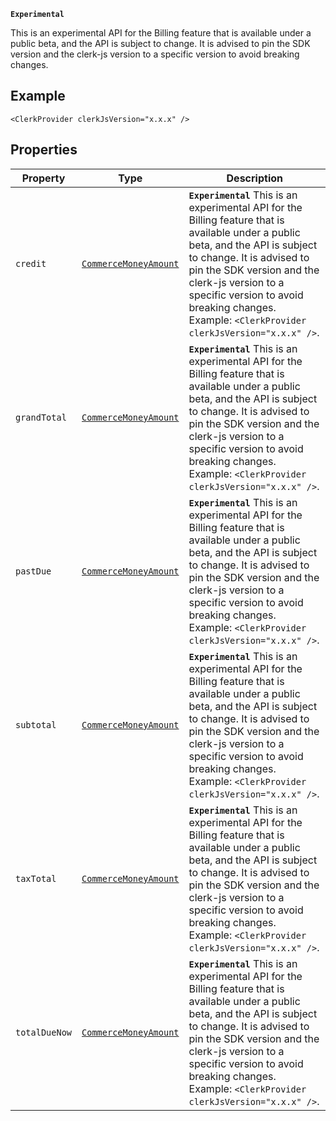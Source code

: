 **`Experimental`**

This is an experimental API for the Billing feature that is available under a public beta, and the API is subject to change.
It is advised to pin the SDK version and the clerk-js version to a specific version to avoid breaking changes.

## Example

```tsx
<ClerkProvider clerkJsVersion="x.x.x" />
```

## Properties

| Property                               | Type                                               | Description                                                                                                                                                                                                                                                                                                         |
| -------------------------------------- | -------------------------------------------------- | ------------------------------------------------------------------------------------------------------------------------------------------------------------------------------------------------------------------------------------------------------------------------------------------------------------------- |
| <a id="credit"></a> `credit`           | [`CommerceMoneyAmount`](commerce-money-amount.mdx) | **`Experimental`** This is an experimental API for the Billing feature that is available under a public beta, and the API is subject to change. It is advised to pin the SDK version and the clerk-js version to a specific version to avoid breaking changes. Example: `<ClerkProvider clerkJsVersion="x.x.x" />`. |
| <a id="grandtotal"></a> `grandTotal`   | [`CommerceMoneyAmount`](commerce-money-amount.mdx) | **`Experimental`** This is an experimental API for the Billing feature that is available under a public beta, and the API is subject to change. It is advised to pin the SDK version and the clerk-js version to a specific version to avoid breaking changes. Example: `<ClerkProvider clerkJsVersion="x.x.x" />`. |
| <a id="pastdue"></a> `pastDue`         | [`CommerceMoneyAmount`](commerce-money-amount.mdx) | **`Experimental`** This is an experimental API for the Billing feature that is available under a public beta, and the API is subject to change. It is advised to pin the SDK version and the clerk-js version to a specific version to avoid breaking changes. Example: `<ClerkProvider clerkJsVersion="x.x.x" />`. |
| <a id="subtotal"></a> `subtotal`       | [`CommerceMoneyAmount`](commerce-money-amount.mdx) | **`Experimental`** This is an experimental API for the Billing feature that is available under a public beta, and the API is subject to change. It is advised to pin the SDK version and the clerk-js version to a specific version to avoid breaking changes. Example: `<ClerkProvider clerkJsVersion="x.x.x" />`. |
| <a id="taxtotal"></a> `taxTotal`       | [`CommerceMoneyAmount`](commerce-money-amount.mdx) | **`Experimental`** This is an experimental API for the Billing feature that is available under a public beta, and the API is subject to change. It is advised to pin the SDK version and the clerk-js version to a specific version to avoid breaking changes. Example: `<ClerkProvider clerkJsVersion="x.x.x" />`. |
| <a id="totalduenow"></a> `totalDueNow` | [`CommerceMoneyAmount`](commerce-money-amount.mdx) | **`Experimental`** This is an experimental API for the Billing feature that is available under a public beta, and the API is subject to change. It is advised to pin the SDK version and the clerk-js version to a specific version to avoid breaking changes. Example: `<ClerkProvider clerkJsVersion="x.x.x" />`. |

